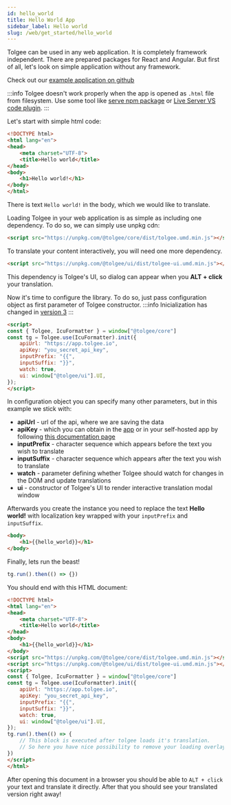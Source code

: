 ```yaml
---
id: hello_world
title: Hello World App
sidebar_label: Hello world
slug: /web/get_started/hello_world
---
```


Tolgee can be used in any web application. It is completely framework independent. There are prepared packages for
React and Angular. But first of all, let's look on simple application without any framework.

Check out our [example application on github](https://github.com/tolgee/window-example)

:::info
Tolgee doesn't work properly when the app is opened as `.html` file from filesystem. Use some tool like
[serve npm package](https://www.npmjs.com/package/serve) or [Live Server VS code plugin](https://marketplace.visualstudio.com/items?itemName=ritwickdey.LiveServer).
:::

Let's start with simple html code:
```html
<!DOCTYPE html>
<html lang="en">
<head>
    <meta charset="UTF-8">
    <title>Hello world</title>
</head>
<body>
    <h1>Hello world!</h1>
</body>
</html>
```
There is text `Hello world!` in the body, which we would like to translate.

Loading Tolgee in your web application is as simple as including one dependency. To do so, we can simply use unpkg
cdn:
```html
<script src="https://unpkg.com/@tolgee/core/dist/tolgee.umd.min.js"></script>
```

To translate your content interactively, you will need one more dependency.
```html
<script src="https://unpkg.com/@tolgee/ui/dist/tolgee-ui.umd.min.js"></script>
```
This dependency is Tolgee's UI, so dialog can appear when you **ALT + click** your translation.

Now it's time to configure the library. To do so, just pass configuration object as first parameter of Tolgee constructor.
:::info
Inicialization has changed in [version 3](/docs/changelog/tolgee_js_version_3)
:::
```html
<script>
const { Tolgee, IcuFormatter } = window["@tolgee/core"]
const tg = Tolgee.use(IcuFormatter).init({
    apiUrl: "https://app.tolgee.io",
    apiKey: "you_secret_api_key",
    inputPrefix: "{{",
    inputSuffix: "}}",
    watch: true,
    ui: window["@tolgee/ui"].UI,
});
</script>
```
In configuration object you can specify many other parameters, but in this example we stick with:
- **apiUrl** - url of the api, where we are saving the data
- **apiKey** - which you can obtain in the [app](https://app.tolgee.io) or in your self-hosted app by following
[this documentation page](platform/managing_api_keys.mdx)
- **inputPrefix** - character sequence which appears before the text you wish to translate
- **inputSuffix** - character sequence which appears after the text you wish to translate
- **watch** - parameter defining whether Tolgee should watch for changes in the DOM and update translations
- **ui** - constructor of Tolgee's UI to render interactive translation modal window

Afterwards you create the instance you need to replace the text **Hello world!** with localization key wrapped
with your `inputPrefix` and `inputSuffix`.

```html
<body>
    <h1>{{hello_world}}</h1>
</body>
```

Finally, lets run the beast!

```javascript
tg.run().then(() => {})
```

You should end with this HTML document:
```html
<!DOCTYPE html>
<html lang="en">
<head>
    <meta charset="UTF-8">
    <title>Hello world</title>
</head>
<body>
    <h1>{{hello_world}}</h1>
</body>
<script src="https://unpkg.com/@tolgee/core/dist/tolgee.umd.min.js"></script>
<script src="https://unpkg.com/@tolgee/ui/dist/tolgee-ui.umd.min.js"></script>
<script>
const { Tolgee, IcuFormatter } = window["@tolgee/core"]
const tg = Tolgee.use(IcuFormatter).init({
    apiUrl: "https://app.tolgee.io",
    apiKey: "you_secret_api_key",
    inputPrefix: "{{",
    inputSuffix: "}}",
    watch: true,
    ui: window["@tolgee/ui"].UI,
});
tg.run().then(() => {
    // This block is executed after tolgee loads it's translation.
    // So here you have nice possibility to remove your loading overlay
})
</script>
</html>
```
After opening this document in a browser you should be able to `ALT + click` your text and translate it directly.
After that you should see your translated version right away!
